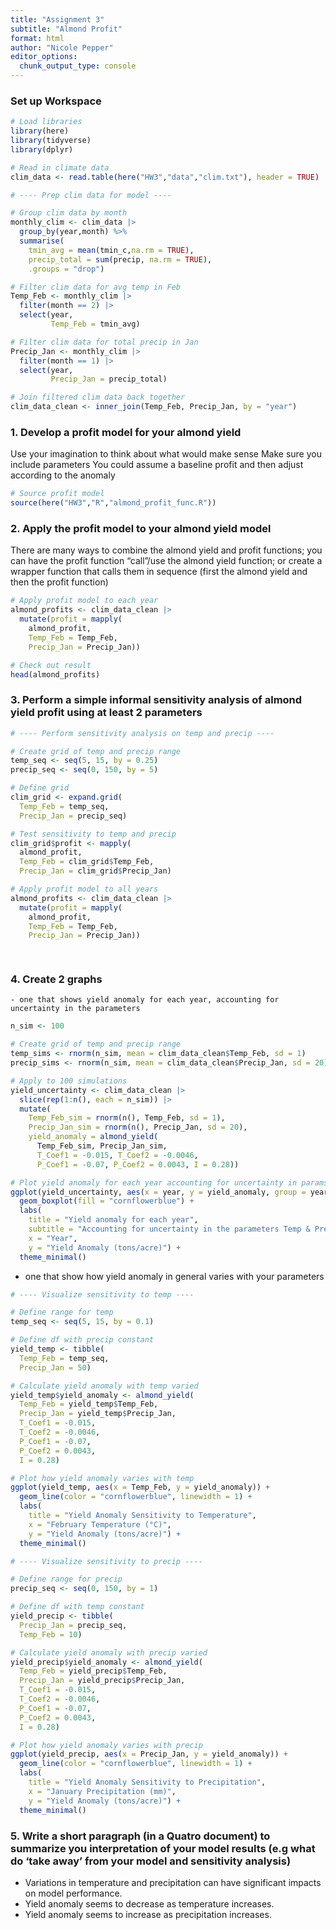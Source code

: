```yaml
---
title: "Assignment 3"
subtitle: "Almond Profit"
format: html
author: "Nicole Pepper"
editor_options: 
  chunk_output_type: console
---
```


### Set up Workspace 
```r
# Load libraries
library(here)
library(tidyverse)
library(dplyr)
```

```r
# Read in climate data
clim_data <- read.table(here("HW3","data","clim.txt"), header = TRUE)
```

```r
# ---- Prep clim data for model ----

# Group clim data by month
monthly_clim <- clim_data |>
  group_by(year,month) %>%
  summarise(
    tmin_avg = mean(tmin_c,na.rm = TRUE),
    precip_total = sum(precip, na.rm = TRUE),
    .groups = "drop")

# Filter clim data for avg temp in Feb
Temp_Feb <- monthly_clim |>
  filter(month == 2) |>
  select(year,
         Temp_Feb = tmin_avg)

# Filter clim data for total precip in Jan
Precip_Jan <- monthly_clim |>
  filter(month == 1) |>
  select(year,
         Precip_Jan = precip_total)

# Join filtered clim data back together
clim_data_clean <- inner_join(Temp_Feb, Precip_Jan, by = "year")

```


### 1. Develop a profit model for your almond yield

Use your imagination to think about what would make sense
Make sure you include parameters
You could assume a baseline profit and then adjust according to the anomaly


```r
# Source profit model
source(here("HW3","R","almond_profit_func.R"))
```


### 2. Apply the profit model to your almond yield model

There are many ways to combine the almond yield and profit functions; you can have the profit function "call"/use the almond yield function; or create a wrapper function that calls them in sequence (first the almond yield and then the profit function)


```r
# Apply profit model to each year
almond_profits <- clim_data_clean |>
  mutate(profit = mapply(
    almond_profit,
    Temp_Feb = Temp_Feb,
    Precip_Jan = Precip_Jan))

# Check out result
head(almond_profits)

```

### 3. Perform  a simple informal sensitivity analysis of almond yield profit using at least 2 parameters

```r

# ---- Perform sensitivity analysis on temp and precip ----

# Create grid of temp and precip range
temp_seq <- seq(5, 15, by = 0.25)
precip_seq <- seq(0, 150, by = 5)

# Define grid
clim_grid <- expand.grid(
  Temp_Feb = temp_seq,
  Precip_Jan = precip_seq)

# Test sensitivity to temp and precip
clim_grid$profit <- mapply(
  almond_profit,
  Temp_Feb = clim_grid$Temp_Feb,
  Precip_Jan = clim_grid$Precip_Jan)

# Apply profit model to all years
almond_profits <- clim_data_clean |>
  mutate(profit = mapply(
    almond_profit,
    Temp_Feb = Temp_Feb,
    Precip_Jan = Precip_Jan))

 

```


### 4. Create 2 graphs
    - one that shows yield anomaly for each year, accounting for uncertainty in the parameters
```r
n_sim <- 100

# Create grid of temp and precip range
temp_sims <- rnorm(n_sim, mean = clim_data_clean$Temp_Feb, sd = 1)
precip_sims <- rnorm(n_sim, mean = clim_data_clean$Precip_Jan, sd = 20)

# Apply to 100 simulations
yield_uncertainty <- clim_data_clean |>
  slice(rep(1:n(), each = n_sim)) |>
  mutate(
    Temp_Feb_sim = rnorm(n(), Temp_Feb, sd = 1),
    Precip_Jan_sim = rnorm(n(), Precip_Jan, sd = 20),
    yield_anomaly = almond_yield(
      Temp_Feb_sim, Precip_Jan_sim,
      T_Coef1 = -0.015, T_Coef2 = -0.0046,
      P_Coef1 = -0.07, P_Coef2 = 0.0043, I = 0.28))

# Plot yield anomaly for each year accounting for uncertainty in params (temp and precip)
ggplot(yield_uncertainty, aes(x = year, y = yield_anomaly, group = year)) +
  geom_boxplot(fill = "cornflowerblue") +
  labs(
    title = "Yield anomaly for each year",
    subtitle = "Accounting for uncertainty in the parameters Temp & Precip",
    x = "Year",
    y = "Yield Anomaly (tons/acre)") +
  theme_minimal()
```
  
- one that show how yield anomaly in general varies with your parameters
```r

# ---- Visualize sensitivity to temp ----

# Define range for temp
temp_seq <- seq(5, 15, by = 0.1)

# Define df with precip constant
yield_temp <- tibble(
  Temp_Feb = temp_seq,
  Precip_Jan = 50)

# Calculate yield anomaly with temp varied
yield_temp$yield_anomaly <- almond_yield(
  Temp_Feb = yield_temp$Temp_Feb,
  Precip_Jan = yield_temp$Precip_Jan,
  T_Coef1 = -0.015,
  T_Coef2 = -0.0046,
  P_Coef1 = -0.07,
  P_Coef2 = 0.0043,
  I = 0.28)

# Plot how yield anomaly varies with temp
ggplot(yield_temp, aes(x = Temp_Feb, y = yield_anomaly)) +
  geom_line(color = "cornflowerblue", linewidth = 1) +
  labs(
    title = "Yield Anomaly Sensitivity to Temperature",
    x = "February Temperature (°C)",
    y = "Yield Anomaly (tons/acre)") +
  theme_minimal()


```

```r
# ---- Visualize sensitivity to precip ----

# Define range for precip
precip_seq <- seq(0, 150, by = 1)

# Define df with temp constant
yield_precip <- tibble(
  Precip_Jan = precip_seq,
  Temp_Feb = 10)

# Calculate yield anomaly with precip varied
yield_precip$yield_anomaly <- almond_yield(
  Temp_Feb = yield_precip$Temp_Feb,
  Precip_Jan = yield_precip$Precip_Jan,
  T_Coef1 = -0.015,
  T_Coef2 = -0.0046,
  P_Coef1 = -0.07,
  P_Coef2 = 0.0043,
  I = 0.28)

# Plot how yield anomaly varies with precip
ggplot(yield_precip, aes(x = Precip_Jan, y = yield_anomaly)) +
  geom_line(color = "cornflowerblue", linewidth = 1) +
  labs(
    title = "Yield Anomaly Sensitivity to Precipitation",
    x = "January Precipitation (mm)",
    y = "Yield Anomaly (tons/acre)") +
  theme_minimal()
```

### 5. Write a short paragraph (in a Quatro document) to summarize you interpretation of your model results (e.g what do 'take away' from your model and sensitivity analysis)

- Variations in temperature and precipitation can have significant impacts on model performance.
- Yield anomaly seems to decrease as temperature increases.
- Yield anomaly seems to increase as precipitation increases.
